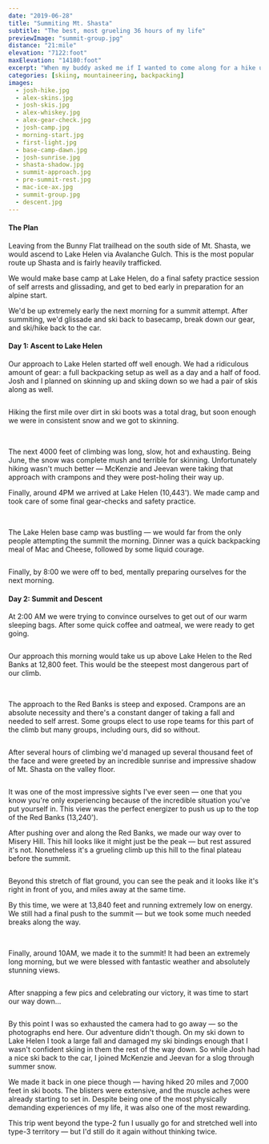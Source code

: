```yaml
---
date: "2019-06-28"
title: "Summiting Mt. Shasta"
subtitle: "The best, most grueling 36 hours of my life"
previewImage: "summit-group.jpg"
distance: "21:mile"
elevation: "7122:foot"
maxElevation: "14180:foot"
excerpt: "When my buddy asked me if I wanted to come along for a hike up Mt. Shasta, I didn't think much of it at first. Sure why not? What is there to worry about? Shasta is a different beast though. Safely summiting tests your technical skills for ascending steep faces, glissading down snow, and skiing difficult terrain."
categories: [skiing, mountaineering, backpacking]
images:
  - josh-hike.jpg
  - alex-skins.jpg
  - josh-skis.jpg
  - alex-whiskey.jpg
  - alex-gear-check.jpg
  - josh-camp.jpg
  - morning-start.jpg
  - first-light.jpg
  - base-camp-dawn.jpg
  - josh-sunrise.jpg
  - shasta-shadow.jpg
  - summit-approach.jpg
  - pre-summit-rest.jpg
  - mac-ice-ax.jpg
  - summit-group.jpg
  - descent.jpg
---
```


#### The Plan
Leaving from the Bunny Flat trailhead on the south side of Mt. Shasta, we would ascend to Lake Helen via Avalanche Gulch. This is the most popular route up Shasta and is fairly heavily trafficked.

We would make base camp at Lake Helen, do a final safety practice session of self arrests and glissading, and get to bed early in preparation for an alpine start.

We'd be up extremely early the next morning for a summit attempt. After summiting, we'd glissade and ski back to basecamp, break down our gear, and ski/hike back to the car.

#### Day 1: Ascent to Lake Helen
<MdxMedia verticalCenter>

Our approach to Lake Helen started off well enough. We had a ridiculous amount of gear: a full backpacking setup as well as a day and a half of food. Josh and I planned on skinning up and skiing down so we had a pair of skis along as well.

<Image name="josh-hike" />
</MdxMedia>

 Hiking the first mile over dirt in ski boots was a total drag, but soon enough we were in consistent snow and we got to skinning.

<MdxMedia fullWidth>
  <Image name="alex-skins" />
  <Image name="josh-skis" />
</MdxMedia>

The next 4000 feet of climbing was long, slow, hot and exhausting. Being June, the snow was complete mush and terrible for skinning. Unfortunately hiking wasn't much better — McKenzie and Jeevan were taking that approach with crampons and they were post-holing their way up.

Finally, around 4PM we arrived at Lake Helen (10,443'). We made camp and took care of some final gear-checks and safety practice.

<MdxMedia fullWidth>
  <Gallery>
    <Image name="alex-gear-check" />
    <Image name="josh-camp" />
  </Gallery>
</MdxMedia>

The Lake Helen base camp was bustling — we would far from the only people attempting the summit the morning. Dinner was a quick backpacking meal of Mac and Cheese, followed by some liquid courage.

<MdxMedia screenWidth>
  <Image name="alex-whiskey" />
</MdxMedia>

Finally, by 8:00 we were off to bed, mentally preparing ourselves for the next morning.

#### Day 2: Summit and Descent
<MdxMedia verticalCenter>

At 2:00 AM we were trying to convince ourselves to get out of our warm sleeping bags. After some quick coffee and oatmeal, we were ready to get going.

  <Image name="morning-start" />
</MdxMedia>

Our approach this morning would take us up above Lake Helen to the Red Banks at 12,800 feet. This would be the steepest most dangerous part of our climb.

<MdxMedia fullWidth>
  <Gallery>
    <Image name="first-light" />
    <Image name="base-camp-dawn" />
  </Gallery>
</MdxMedia>

The approach to the Red Banks is steep and exposed. Crampons are an absolute necessity and there's a constant danger of taking a fall and needed to self arrest. Some groups elect to use rope teams for this part of the climb but many groups, including ours, did so without.

<MdxMedia fullWidth>
  <Image name="josh-sunrise" />
</MdxMedia>

After several hours of climbing we'd managed up several thousand feet of the face and were greeted by an incredible sunrise and impressive shadow of Mt. Shasta on the valley floor.

<MdxMedia screenWidth>
  <Image maxHeight="90vh" name="shasta-shadow" />
</MdxMedia>

It was one of the most impressive sights I've ever seen — one that you know you're only experiencing because of the incredible situation you've put yourself in. This view was the perfect energizer to push us up to the top of the Red Banks (13,240').

After pushing over and along the Red Banks, we made our way over to Misery Hill. This hill looks like it might just be the peak — but rest assured it's not. Nonetheless it's a grueling climb up this hill to the final plateau before the summit.

<MdxMedia fullWidth>
  <Image name="summit-approach" />
</MdxMedia>

Beyond this stretch of flat ground, you can see the peak and it looks like it's right in front of you, and miles away at the same time.

By this time, we were at 13,840 feet and running extremely low on energy. We still had a final push to the summit — but we took some much needed breaks along the way.

<MdxMedia fullWidth>
  <Gallery>
    <Image name="pre-summit-rest" />
    <Image name="mac-ice-ax" />
  </Gallery>
</MdxMedia>

Finally, around 10AM, we made it to the summit! It had been an extremely long morning, but we were blessed with fantastic weather and absolutely stunning views.

<MdxMedia screenWidth>
  <Image maxHeight="90vh" name="summit-group" />
</MdxMedia>

After snapping a few pics and celebrating our victory, it was time to start our way down...

<MdxMedia fullWidth>
  <Image name="descent" />
</MdxMedia>

By this point I was so exhausted the camera had to go away — so the photographs end here. Our adventure didn't though. On my ski down to Lake Helen I took a large fall and damaged my ski bindings enough that I wasn't confident skiing in them the rest of the way down. So while Josh had a nice ski back to the car, I joined McKenzie and Jeevan for a slog through summer snow.

We made it back in one piece though — having hiked 20 miles and 7,000 feet in ski boots. The blisters were extensive, and the muscle aches were already starting to set in. Despite being one of the most physically demanding experiences of my life, it was also one of the most rewarding.

This trip went beyond the type-2 fun I usually go for and stretched well into type-3 territory — but I'd still do it again without thinking twice.
